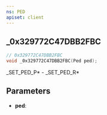 ```yaml
---
ns: PED
apiset: client
---
```

## _0x329772C47DBB2FBC

```c
// 0x329772C47DBB2FBC
void _0x329772C47DBB2FBC(Ped ped);
```

_SET_PED_P* - _SET_PED_R*

## Parameters
* **ped**: